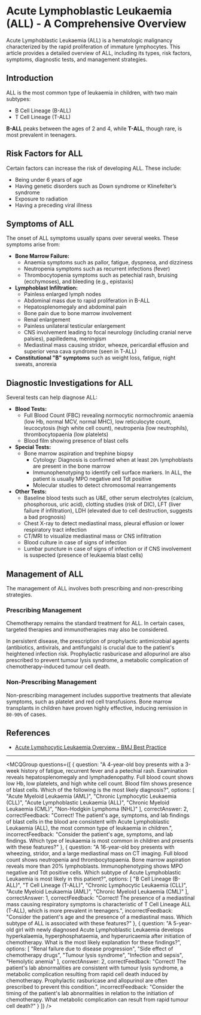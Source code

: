 
# Acute Lymphoblastic Leukaemia (ALL) - A Comprehensive Overview 

Acute Lymphoblastic Leukaemia (ALL) is a hematologic malignancy characterized by the rapid proliferation of immature lymphocytes. This article provides a detailed overview of ALL, including its types, risk factors, symptoms, diagnostic tests, and management strategies.

## Introduction

ALL is the most common type of leukaemia in children, with two main subtypes:

- B Cell Lineage (B-ALL)
- T Cell Lineage (T-ALL)

**B-ALL** peaks between the ages of 2 and 4, while **T-ALL**, though rare, is most prevalent in teenagers.

## Risk Factors for ALL

Certain factors can increase the risk of developing ALL. These include:

- Being under 6 years of age
- Having genetic disorders such as Down syndrome or Klinefelter’s syndrome
- Exposure to radiation
- Having a preceding viral illness

## Symptoms of ALL

The onset of ALL symptoms usually spans over several weeks. These symptoms arise from:

- **Bone Marrow Failure:**
  - Anaemia symptoms such as pallor, fatigue, dyspneoa, and dizziness
  - Neutropenia symptoms such as recurrent infections (fever)
  - Thrombocytopenia symptoms such as petechial rash, bruising (ecchymoses), and bleeding (e.g., epistaxis)
- **Lymphoblast Infiltration:**
  - Painless enlarged lymph nodes
  - Abdominal mass due to rapid proliferation in B-ALL
  - Hepatosplenomegaly and abdominal pain
  - Bone pain due to bone marrow involvement
  - Renal enlargement 
  - Painless unilateral testicular enlargement 
  - CNS involvement leading to focal neurology (including cranial nerve palsies), papilledema, meningism
  - Mediastinal mass causing stridor, wheeze, pericardial effusion and superior vena cava syndrome (seen in T-ALL)
- **Constitutional "B" symptoms** such as weight loss, fatigue, night sweats, anorexia 

## Diagnostic Investigations for ALL

Several tests can help diagnose ALL:

- **Blood Tests:**
  - Full Blood Count (FBC) revealing normocytic normochromic anaemia (low Hb, normal MCV, normal MHC), low reticulocyte count, leucocytosis (high white cell count), neutropenia (low neutrophils), thrombocytopaenia (low platelets)
  - Blood film showing presence of blast cells
- **Special Tests:**
  - Bone marrow aspiration and trephine biopsy 
    - Cytology: Diagnosis is confirmed when at least `20%` lymphoblasts are present in the bone marrow 
    - Immunophenotyping to identify cell surface markers. In ALL, the patient is usually MPO negative and Tdt positive 
    - Molecular studies to detect chromosomal rearrangements 
- **Other Tests:**
  - Baseline blood tests such as U&E, other serum electrolytes (calcium, phosphorous, uric acid), clotting studies (risk of DIC), LFT (liver failure if infiltration), LDH (elevated due to cell destruction, suggests a bad prognosis)
  - Chest X-ray to detect mediastinal mass, pleural effusion or lower respiratory tract infection
  - CT/MRI to visualize mediastinal mass or CNS infiltration 
  - Blood culture in case of signs of infection
  - Lumbar puncture in case of signs of infection or if CNS involvement is suspected (presence of leukaemia blast cells) 

## Management of ALL

The management of ALL involves both prescribing and non-prescribing strategies.

### Prescribing Management

Chemotherapy remains the standard treatment for ALL. In certain cases, targeted therapies and immunotherapies may also be considered.

In persistent disease, the prescription of prophylactic antimicrobial agents (antibiotics, antivirals, and antifungals) is crucial due to the patient's heightened infection risk. Prophylactic rasburicase and allopurinol are also prescribed to prevent tumour lysis syndrome, a metabolic complication of chemotherapy-induced tumour cell death.

### Non-Prescribing Management

Non-prescribing management includes supportive treatments that alleviate symptoms, such as platelet and red cell transfusions. Bone marrow transplants in children have proven highly effective, inducing remission in `80-90%` of cases.

## References

- [Acute Lymphocytic Leukaemia Overview - BMJ Best Practice](https://bestpractice.bmj.com/topics/en-gb/273/pdf/273/Acute%20lymphocytic%20leukaemia.pdf)

---

<MCQGroup questions={[
  {
    question: "A 4-year-old boy presents with a 3-week history of fatigue, recurrent fever and a petechial rash. Examination reveals hepatosplenomegaly and lymphadenopathy. Full blood count shows low Hb, low platelets, and high white cell count. Blood film shows presence of blast cells. Which of the following is the most likely diagnosis?",
    options: [
      "Acute Myeloid Leukaemia (AML)",
      "Chronic Lymphocytic Leukaemia (CLL)",
      "Acute Lymphoblastic Leukaemia (ALL)",
      "Chronic Myeloid Leukaemia (CML)",
      "Non-Hodgkin Lymphoma (NHL)"
    ],
    correctAnswer: 2,
    correctFeedback: "Correct! The patient's age, symptoms, and lab findings of blast cells in the blood are consistent with Acute Lymphoblastic Leukaemia (ALL), the most common type of leukaemia in children.",
    incorrectFeedback: "Consider the patient's age, symptoms, and lab findings. Which type of leukaemia is most common in children and presents with these features?"
  },
  {
    question: "A 16-year-old boy presents with wheezing, stridor, and a large mediastinal mass on CT imaging. Full blood count shows neutropenia and thrombocytopaenia. Bone marrow aspiration reveals more than 20% lymphoblasts. Immunophenotyping shows MPO negative and Tdt positive cells. Which subtype of Acute Lymphoblastic Leukaemia is most likely in this patient?",
    options: [
      "B Cell Lineage (B-ALL)",
      "T Cell Lineage (T-ALL)",
      "Chronic Lymphocytic Leukaemia (CLL)",
      "Acute Myeloid Leukaemia (AML)",
      "Chronic Myeloid Leukaemia (CML)"
    ],
    correctAnswer: 1,
    correctFeedback: "Correct! The presence of a mediastinal mass causing respiratory symptoms is characteristic of T Cell Lineage ALL (T-ALL), which is more prevalent in teenagers.",
    incorrectFeedback: "Consider the patient's age and the presence of a mediastinal mass. Which subtype of ALL is associated with these features?"
  },
  {
    question: "A 5-year-old girl with newly diagnosed Acute Lymphoblastic Leukaemia develops hyperkalaemia, hyperphosphataemia, and hyperuricaemia after initiation of chemotherapy. What is the most likely explanation for these findings?",
    options: [
      "Renal failure due to disease progression",
      "Side effect of chemotherapy drugs",
      "Tumour lysis syndrome",
      "Infection and sepsis",
      "Hemolytic anemia"
    ],
    correctAnswer: 2,
    correctFeedback: "Correct! The patient's lab abnormalities are consistent with tumour lysis syndrome, a metabolic complication resulting from rapid cell death induced by chemotherapy. Prophylactic rasburicase and allopurinol are often prescribed to prevent this condition.",
    incorrectFeedback: "Consider the timing of the patient's lab abnormalities in relation to the initiation of chemotherapy. What metabolic complication can result from rapid tumour cell death?"
  }
]} />